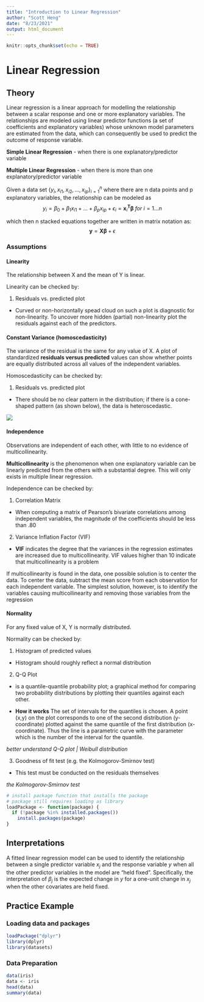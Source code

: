 ```yaml
---
title: "Introduction to Linear Regression"
author: "Scott Heng"
date: "8/23/2021"
output: html_document
---
```


```r
knitr::opts_chunk$set(echo = TRUE)
```

# Linear Regression

## Theory
Linear regression is a linear approach for modelling the relationship between a scalar response and one or more explanatory variables. The relationships are modeled using linear predictor functions (a set of coefficients and explanatory variables) whose unknown model parameters are estimated from the data, which can consequently be used to predict the outcome of response variable.

**Simple Linear Regression** - when there is one explanatory/predictor variable

**Multiple Linear Regression** - when there is more than one explanatory/predictor variable

Given a data set $\{y_i,x_{i1},x_{i2}, ... ,x_{ip}\}^n_{i=1}$ where there are n data points and p explanatory variables, the relationship can be modeled as 
$$
y_{i} = \beta_0 + \beta_1 x_{i1} + ... + \beta_p x_{ip} + \epsilon_{i} = \mathbf{x}^{\mathbf{T}}_i \mathbf{\beta} \; for \ i=1...n
$$

which then n stacked equations together are written in matrix notation as:
$$
\mathbf{y} = \mathbf{X \beta} + \epsilon
$$

### Assumptions

#### Linearity
The relationship between X and the mean of Y is linear.

Linearity can be checked by:

1. Residuals vs. predicted plot
- Curved or non-horizontally spead cloud on such a plot is diagnostic for non-linearity. To uncover more hidden (partial) non-linearity plot the residuals against each of the predictors.

#### Constant Variance (homoscedasticity)
The variance of the residual is the same for any value of X. A plot of standardized **residuals versus predicted** values can show whether points are equally distributed across all values of the independent variables.

Homoscedasticity can be checked by:

1. Residuals vs. predicted plot
- There should be no clear pattern in the distribution; if there is a cone-shaped pattern (as shown below), the data is heteroscedastic.


![](resources/residuals_unfixed.png)

#### Independence
Observations are independent of each other, with little to no evidence of multicollinearity. 

**Multicollinearity** is the phenomenon when one explanatory variable can be linearly predicted from the others with a substantial degree. This will only exists in multiple linear regression.

Independence can be checked by:

1. Correlation Matrix
- When computing a matrix of Pearson's bivariate correlations among independent variables, the magnitude of the coefficients should be less than .80

2. Variance Inflation Factor (VIF)
- **VIF** indicates the degree that the variances in the regression estimates are increased due to multicollinearity. VIF values higher than 10 indicate that multicollinearity is a problem

If multicollinearity is found in the data, one possible solution is to center the data. To center the data, subtract the mean score from each observation for each independent variable. The simplest solution, however, is to identify the variables causing multicollinearity and removing those variables from the regression

#### Normality
For any fixed value of X, Y is normally distributed.

Normality can be checked by:

1. Histogram of predicted values
- Histogram should roughly reflect a normal distribution

2. Q-Q Plot
- is a quantile-quantile probability plot; a graphical method for comparing two probability distributions by plotting their quantiles against each other.

- **How it works** The set of intervals for the quantiles is chosen. A point (x,y) on the plot corresponds to one of the second distribution (y-coordinate) plotted against the same quantile of the first distribution (x-coordinate). Thus the line is a parametric curve with the parameter which is the number of the interval for the quantile.   

*better understand Q-Q plot | Weibull distribution*

3. Goodness of fit test (e.g. the Kolmogorov-Smirnov test)
- This test must be conducted on the residuals themselves

*the Kolmogorov-Smirnov test*


```r
# install package function that installs the package 
# package still requires loading as library
loadPackage <- function(package) {
  if (!package %in% installed.packages())
    install.packages(package)
}
```

## Interpretations

A fitted linear regression model can be used to identify the relationship between a single predictor variable $x_j$ and the response variable $y$ when all the other predictor variables in the model are "held fixed". Specifically, the interpretation of $\beta_j$ is the expected change in $y$ for a one-unit change in $x_j$ when the other covariates are held fixed.

## Practice Example

### Loading data and packages
```r
loadPackage("dplyr")
library(dplyr)
library(datasets)
```

### Data Preparation
```r
data(iris)
data <- iris
head(data)
summary(data)
```
